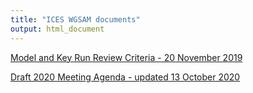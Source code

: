 ```yaml
---
title: "ICES WGSAM documents"
output: html_document
---
```


 <!-- ADD LINKS BELOW, note, using the RMD link syntax will open the presentation in the same tab, which is annoying. Use the html with the "_blank" to fix that behavior -->
 

<a href="https://ices-eg.github.io/wg_WGSAM/ReviewCriteria.html" target="_blank"> Model and Key Run Review Criteria - 20 November 2019 </a>


<a href="https://ices-eg.github.io/wg_WGSAM/2020_Agenda.html" target="_blank"> Draft 2020 Meeting Agenda - updated 13 October 2020 </a>

